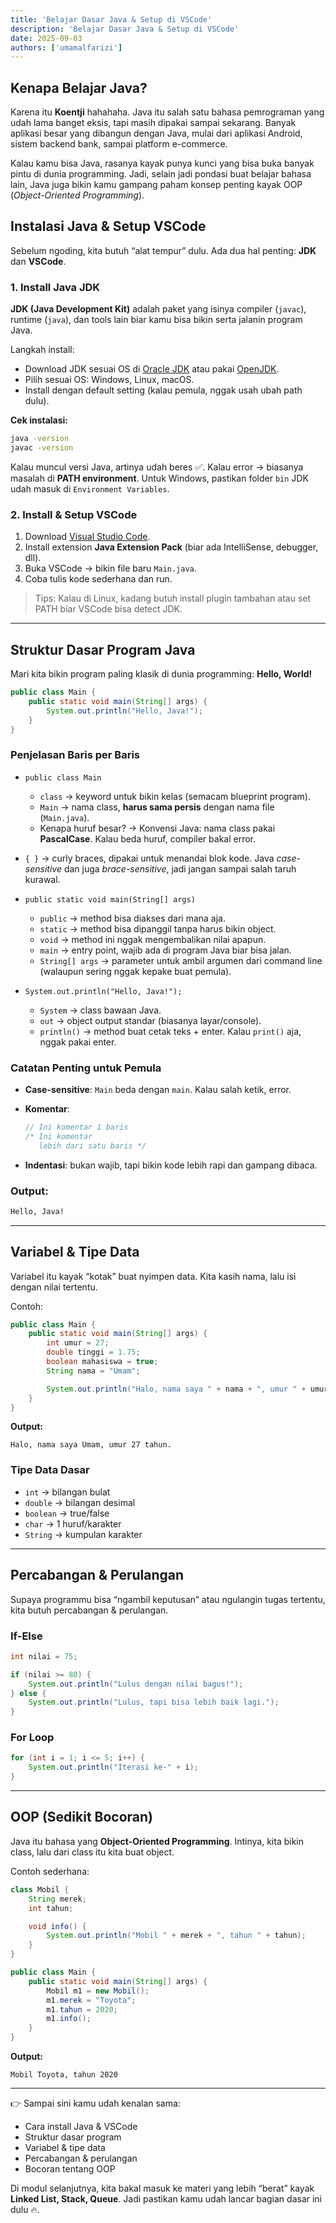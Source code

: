 ```yaml
---
title: 'Belajar Dasar Java & Setup di VSCode'
description: 'Belajar Dasar Java & Setup di VSCode'
date: 2025-09-03
authors: ['umamalfarizi']
---
```


## Kenapa Belajar Java?

Karena itu **Koentji** hahahaha.
Java itu salah satu bahasa pemrograman yang udah lama banget eksis, tapi masih dipakai sampai sekarang. Banyak aplikasi besar yang dibangun dengan Java, mulai dari aplikasi Android, sistem backend bank, sampai platform e-commerce.

Kalau kamu bisa Java, rasanya kayak punya kunci yang bisa buka banyak pintu di dunia programming. Jadi, selain jadi pondasi buat belajar bahasa lain, Java juga bikin kamu gampang paham konsep penting kayak OOP (*Object-Oriented Programming*).

## Instalasi Java & Setup VSCode

Sebelum ngoding, kita butuh “alat tempur” dulu. Ada dua hal penting: **JDK** dan **VSCode**.

### 1. Install Java JDK

**JDK (Java Development Kit)** adalah paket yang isinya compiler (`javac`), runtime (`java`), dan tools lain biar kamu bisa bikin serta jalanin program Java.

Langkah install:

* Download JDK sesuai OS di [Oracle JDK](https://www.oracle.com/java/technologies/javase-downloads.html) atau pakai [OpenJDK](https://adoptium.net/).
* Pilih sesuai OS: Windows, Linux, macOS.
* Install dengan default setting (kalau pemula, nggak usah ubah path dulu).

**Cek instalasi:**

```bash
java -version
javac -version
```

Kalau muncul versi Java, artinya udah beres ✅.
Kalau error → biasanya masalah di **PATH environment**. Untuk Windows, pastikan folder `bin` JDK udah masuk di `Environment Variables`.

### 2. Install & Setup VSCode

1. Download [Visual Studio Code](https://code.visualstudio.com/).
2. Install extension **Java Extension Pack** (biar ada IntelliSense, debugger, dll).
3. Buka VSCode → bikin file baru `Main.java`.
4. Coba tulis kode sederhana dan run.

> Tips: Kalau di Linux, kadang butuh install plugin tambahan atau set PATH biar VSCode bisa detect JDK.

---

## Struktur Dasar Program Java

Mari kita bikin program paling klasik di dunia programming: **Hello, World!**

```java
public class Main {
    public static void main(String[] args) {
        System.out.println("Hello, Java!");
    }
}
```

### Penjelasan Baris per Baris

* `public class Main`

  * `class` → keyword untuk bikin kelas (semacam blueprint program).
  * `Main` → nama class, **harus sama persis** dengan nama file (`Main.java`).
  * Kenapa huruf besar? → Konvensi Java: nama class pakai **PascalCase**. Kalau beda huruf, compiler bakal error.

* `{ }` → curly braces, dipakai untuk menandai blok kode. Java *case-sensitive* dan juga *brace-sensitive*, jadi jangan sampai salah taruh kurawal.

* `public static void main(String[] args)`

  * `public` → method bisa diakses dari mana aja.
  * `static` → method bisa dipanggil tanpa harus bikin object.
  * `void` → method ini nggak mengembalikan nilai apapun.
  * `main` → entry point, wajib ada di program Java biar bisa jalan.
  * `String[] args` → parameter untuk ambil argumen dari command line (walaupun sering nggak kepake buat pemula).

* `System.out.println("Hello, Java!");`

  * `System` → class bawaan Java.
  * `out` → object output standar (biasanya layar/console).
  * `println()` → method buat cetak teks + enter. Kalau `print()` aja, nggak pakai enter.

### Catatan Penting untuk Pemula

* **Case-sensitive**: `Main` beda dengan `main`. Kalau salah ketik, error.
* **Komentar**:

  ```java
  // Ini komentar 1 baris
  /* Ini komentar
     lebih dari satu baris */
  ```
* **Indentasi**: bukan wajib, tapi bikin kode lebih rapi dan gampang dibaca.

### Output:

```bash
Hello, Java!
```

---

## Variabel & Tipe Data

Variabel itu kayak “kotak” buat nyimpen data. Kita kasih nama, lalu isi dengan nilai tertentu.

Contoh:

```java
public class Main {
    public static void main(String[] args) {
        int umur = 27;
        double tinggi = 1.75;
        boolean mahasiswa = true;
        String nama = "Umam";

        System.out.println("Halo, nama saya " + nama + ", umur " + umur + " tahun.");
    }
}
```

**Output:**

```
Halo, nama saya Umam, umur 27 tahun.
```

### Tipe Data Dasar

* `int` → bilangan bulat
* `double` → bilangan desimal
* `boolean` → true/false
* `char` → 1 huruf/karakter
* `String` → kumpulan karakter

---

## Percabangan & Perulangan

Supaya programmu bisa “ngambil keputusan” atau ngulangin tugas tertentu, kita butuh percabangan & perulangan.

### If-Else

```java
int nilai = 75;

if (nilai >= 80) {
    System.out.println("Lulus dengan nilai bagus!");
} else {
    System.out.println("Lulus, tapi bisa lebih baik lagi.");
}
```

### For Loop

```java
for (int i = 1; i <= 5; i++) {
    System.out.println("Iterasi ke-" + i);
}
```

---

## OOP (Sedikit Bocoran)

Java itu bahasa yang **Object-Oriented Programming**. Intinya, kita bikin class, lalu dari class itu kita buat object.

Contoh sederhana:

```java
class Mobil {
    String merek;
    int tahun;

    void info() {
        System.out.println("Mobil " + merek + ", tahun " + tahun);
    }
}

public class Main {
    public static void main(String[] args) {
        Mobil m1 = new Mobil();
        m1.merek = "Toyota";
        m1.tahun = 2020;
        m1.info();
    }
}
```

**Output:**

```
Mobil Toyota, tahun 2020
```

---

👉 Sampai sini kamu udah kenalan sama:

* Cara install Java & VSCode
* Struktur dasar program
* Variabel & tipe data
* Percabangan & perulangan
* Bocoran tentang OOP

Di modul selanjutnya, kita bakal masuk ke materi yang lebih “berat” kayak **Linked List, Stack, Queue**. Jadi pastikan kamu udah lancar bagian dasar ini dulu 🔥.
